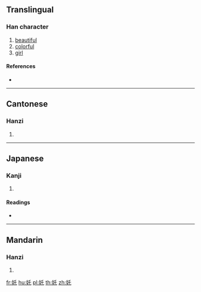 {{also|姹}}
==Translingual==

===Han character===
{{Han char|rn=38|rad=女|as=03|sn=6|four=42411|canj=VHP|ids=⿰女乇}}

# [[beautiful]]
# [[colorful]]
# [[girl]]

====References====
* {{Han ref|kx=0255.090|dkj=06051|dj=0518.100|hdz=21026.030|uh=597C|ud=22908|bh=C9CD|bd=51661}}

----

==Cantonese==

===Hanzi===
{{yue-hanzi|jyut=[[caa3]]|y=cha3|sim=姹}}

# {{defn|lang=yue|sort=女03}}

----

==Japanese==

===Kanji===
{{ja-kanji|grade=|rs=女03}}

# {{defn|lang=ja|sort=女03}}

====Readings====
* {{ja-readings|on=[[た]] (ta), [[と]] (to), [[つ]] (tsu)|kun=[[おとめ]] (otome), [[ほこる]] (hokoru)}}

----

==Mandarin==

===Hanzi===
{{cmn-hanzi|sim=姹|pin=[[chà]] ([[cha4]])|wg=ch'a<sup>4</sup>}}

# {{defn|lang=cmn|sort=女03}}

[[fr:奼]]
[[hu:奼]]
[[pl:奼]]
[[th:奼]]
[[zh:奼]]